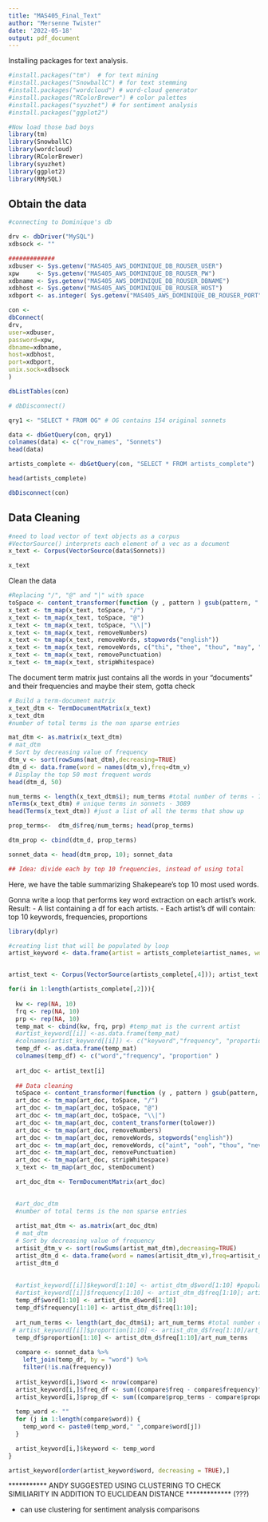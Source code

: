 ```yaml
---
title: "MAS405_Final_Text"
author: "Mersenne Twister"
date: '2022-05-18'
output: pdf_document
---
```


Installing packages for text analysis.

```r
#install.packages("tm")  # for text mining
#install.packages("SnowballC") # for text stemming
#install.packages("wordcloud") # word-cloud generator
#install.packages("RColorBrewer") # color palettes
#install.packages("syuzhet") # for sentiment analysis
#install.packages("ggplot2")
```

```r
#Now load those bad boys
library(tm)
library(SnowballC)
library(wordcloud)
library(RColorBrewer)
library(syuzhet)
library(ggplot2)
library(RMySQL)
```

## Obtain the data

```r
#connecting to Dominique's db

drv <- dbDriver("MySQL")
xdbsock <- ""

#############
xdbuser <- Sys.getenv("MAS405_AWS_DOMINIQUE_DB_ROUSER_USER")
xpw     <- Sys.getenv("MAS405_AWS_DOMINIQUE_DB_ROUSER_PW")
xdbname <- Sys.getenv("MAS405_AWS_DOMINIQUE_DB_ROUSER_DBNAME")
xdbhost <- Sys.getenv("MAS405_AWS_DOMINIQUE_DB_ROUSER_HOST")
xdbport <- as.integer( Sys.getenv("MAS405_AWS_DOMINIQUE_DB_ROUSER_PORT") )

con <-
dbConnect(
drv,
user=xdbuser,
password=xpw,
dbname=xdbname,
host=xdbhost,
port=xdbport,
unix.sock=xdbsock
)

dbListTables(con)

# dbDisconnect()
```

```r
qry1 <- "SELECT * FROM OG" # OG contains 154 original sonnets

data <- dbGetQuery(con, qry1)
colnames(data) <- c("row_names", "Sonnets") 
head(data)

artists_complete <- dbGetQuery(con, "SELECT * FROM artists_complete")

head(artists_complete)

dbDisconnect(con)
```

## Data Cleaning

```r
#need to load vector of text objects as a corpus
#VectorSource() interprets each element of a vec as a document
x_text <- Corpus(VectorSource(data$Sonnets))

x_text
```

Clean the data

```r
#Replacing "/", "@" and "|" with space
toSpace <- content_transformer(function (y , pattern ) gsub(pattern, " ", y))
x_text <- tm_map(x_text, toSpace, "/")
x_text <- tm_map(x_text, toSpace, "@")
x_text <- tm_map(x_text, toSpace, "\\|")
x_text <- tm_map(x_text, removeNumbers)
x_text <- tm_map(x_text, removeWords, stopwords("english"))
x_text <- tm_map(x_text, removeWords, c("thi", "thee", "thou", "may", "still", "thus", "though", "can", "will", "hath", "doth", "thine", "like", "much", "let", "upon", "from", "dost", "shall", "thy")) 
x_text <- tm_map(x_text, removePunctuation)
x_text <- tm_map(x_text, stripWhitespace)
```
The document term matrix just contains all the words in your "documents" and their frequencies and maybe their stem, gotta check

```r
# Build a term-document matrix
x_text_dtm <- TermDocumentMatrix(x_text)
x_text_dtm
#number of total terms is the non sparse entries

mat_dtm <- as.matrix(x_text_dtm)
# mat_dtm
# Sort by decreasing value of frequency
dtm_v <- sort(rowSums(mat_dtm),decreasing=TRUE)
dtm_d <- data.frame(word = names(dtm_v),freq=dtm_v)
# Display the top 50 most frequent words
head(dtm_d, 50)

num_terms <- length(x_text_dtm$i); num_terms #total number of terms - 7611
nTerms(x_text_dtm) # unique terms in sonnets - 3089
head(Terms(x_text_dtm)) #just a list of all the terms that show up

prop_terms<-  dtm_d$freq/num_terms; head(prop_terms)

dtm_prop <- cbind(dtm_d, prop_terms)

sonnet_data <- head(dtm_prop, 10); sonnet_data

## Idea: divide each by top 10 frequencies, instead of using total
```
Here, we have the table summarizing Shakepeare's top 10 most used words. 

Gonna write a loop that performs key word extraction on each artist's work. 
Result: - A list containing a df for each artists.
        - Each artist's df will contain: top 10 keywords, frequencies, proportions
        
```r
library(dplyr)

#creating list that will be populated by loop
artist_keyword <- data.frame(artist = artists_complete$artist_names, word = rep(NA,49), freq_df = rep(NA,49), prop_df = rep(NA,49), keyword = rep(NA,49))


artist_text <- Corpus(VectorSource(artists_complete[,4])); artist_text

for(i in 1:length(artists_complete[,2])){
 
  kw <- rep(NA, 10)
  frq <- rep(NA, 10)
  prp <- rep(NA, 10)
  temp_mat <- cbind(kw, frq, prp) #temp_mat is the current artist
  #artist_keyword[[i]] <-as.data.frame(temp_mat) 
  #colnames(artist_keyword[[i]]) <- c("keyword","frequency", "proportion" )
  temp_df <- as.data.frame(temp_mat)
  colnames(temp_df) <- c("word","frequency", "proportion" )
  
  art_doc <- artist_text[i]
  
  ## Data cleaning
  toSpace <- content_transformer(function (y , pattern ) gsub(pattern, " ", y))
  art_doc <- tm_map(art_doc, toSpace, "/")
  art_doc <- tm_map(art_doc, toSpace, "@")
  art_doc <- tm_map(art_doc, toSpace, "\\|")
  art_doc <- tm_map(art_doc, content_transformer(tolower))
  art_doc <- tm_map(art_doc, removeNumbers)
  art_doc <- tm_map(art_doc, removeWords, stopwords("english"))
  art_doc <- tm_map(art_doc, removeWords, c("aint", "ooh", "thou", "never", "yeah", "hey", "though", "just", "will", "dont", "gonna", "can", "let", "thing", "every", "cause", "Since", "along",  "always", "many" , "eighteen", "hundred", "upon", "from", "nah", "aint", "now", "one", "two", "cant", "dont", "wont", "like", "much")) 
  art_doc <- tm_map(art_doc, removePunctuation)
  art_doc <- tm_map(art_doc, stripWhitespace)
  x_text <- tm_map(art_doc, stemDocument)

  art_doc_dtm <- TermDocumentMatrix(art_doc)
  

  #art_doc_dtm
  #number of total terms is the non sparse entries
  
  artist_mat_dtm <- as.matrix(art_doc_dtm)
  # mat_dtm
  # Sort by decreasing value of frequency
  artisit_dtm_v <- sort(rowSums(artist_mat_dtm),decreasing=TRUE)
  artist_dtm_d <- data.frame(word = names(artisit_dtm_v),freq=artisit_dtm_v)
  artist_dtm_d
  
  
  #artist_keyword[[i]]$keyword[1:10] <- artist_dtm_d$word[1:10] #populating keywords
  #artist_keyword[[i]]$frequency[1:10] <- artist_dtm_d$freq[1:10]; artist_keyword #populating frequencies
  temp_df$word[1:10] <- artist_dtm_d$word[1:10]
  temp_df$frequency[1:10] <- artist_dtm_d$freq[1:10]; 
  
  art_num_terms <- length(art_doc_dtm$i); art_num_terms #total number of terms
 # artist_keyword[[i]]$proportion[1:10] <- artist_dtm_d$freq[1:10]/art_num_terms #populating proportions
  temp_df$proportion[1:10] <- artist_dtm_d$freq[1:10]/art_num_terms
  
  compare <- sonnet_data %>%
    left_join(temp_df, by = "word") %>%
    filter(!is.na(frequency))
  
  artist_keyword[i,]$word <- nrow(compare)
  artist_keyword[i,]$freq_df <- sum((compare$freq - compare$frequency)^2)
  artist_keyword[i,]$prop_df <- sum((compare$prop_terms - compare$proportion)^2)
  
  temp_word <- ""
  for (j in 1:length(compare$word)) {
    temp_word <- paste0(temp_word," ",compare$word[j])
  }

  artist_keyword[i,]$keyword <- temp_word
}
```

```r
artist_keyword[order(artist_keyword$word, decreasing = TRUE),] 
```

*********** ANDY SUGGESTED USING CLUSTERING TO CHECK SIMILIARITY IN ADDITION TO EUCLIDEAN DISTANCE ************* (???)

- can use clustering for sentiment analysis comparisons


